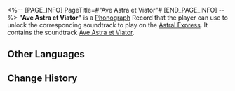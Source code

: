 <%-- [PAGE_INFO]
PageTitle=#"Ave Astra et Viator"#
[END_PAGE_INFO] --%>
{{Item Infobox
|id          = 210201
|image       = Item Ave Astra et Viator.png{{subst:void|<!--$UPLOAD:<<SpriteOutput/ItemFigures/210001.png>-<Item Ave Astra et Viator.png>-<Item Icons>>-->}}
|type        = Disk
|invCategory = Valuables
|rarity      = 3
|effect      = 
|description = A record that can be played on the Express' phonograph. It might be a chance acquisition or a gift from someone else. All sorts of memories surge up when the music plays &mdash; the smiles, encounters, touches, and the excitement of battle. Maybe that is why people still collect records even as society rapidly advances.<br />The current record contains the track, "Ave Astra et Viator."
}}
{{Description|''The traveler's spirit wanders on, showered in starlight evermore.''}}
'''"Ave Astra et Viator"''' is a [[Phonograph]] Record that the player can use to unlock the corresponding soundtrack to play on the [[Astral Express]]. It contains the soundtrack [[Ave Astra et Viator]].

==Other Languages==
{{Other Languages
|en   = "Ave Astra et Viator"
|zhs  = 《星文照旅魂》
|zht  = 〈星文照旅魂〉
|ja   = 『星が照らす旅魂』
|ko   = ≪별이 비추는 여혼≫
|es   = Ave Astra et Viator
|fr   = «&nbsp;Ave Astra et Viator&nbsp;»
|ru   = Ave Astra et Viator
|th   = "Ave Astra et Viator"
|vi   = "Ave Astra et Viator"
|de   = „Ave Astra et Viator“
|id   = "Ave Astra et Viator"
|pt   = "Ave Astra et Viator"
}}

==Change History==
{{Change History|1.0}}